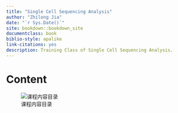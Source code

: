 ```yaml
--- 
title: "Single Cell Sequencing Analysis"
author: "Zhilong Jia"
date: "`r Sys.Date()`"
site: bookdown::bookdown_site
documentclass: book
biblio-style: apalike
link-citations: yes
description: Training Class of Single Cell Sequencing Analysis.
---
```


# Content
![课程内容目录](./figure/课程内容目录.png)
